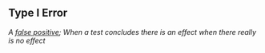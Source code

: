 ## Type I Error

<dfn>A [false positive](f.html#false-positive); When a test concludes there is an effect when there really is no effect</dfn>


